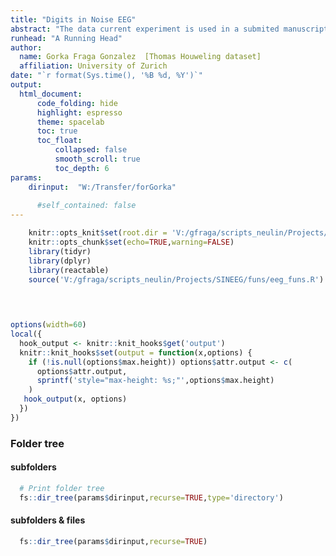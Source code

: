 ```yaml
---
title: "Digits in Noise EEG" 
abstract: "The data current experiment is used in a submited manuscript by Thomas Houweling (under review). It is set to examine associations between EEG activity and speech in noise recognition. Task requires hearing a digit name embbeded in different levels of noise and pressing the corresponding digit in a pad (digits are 1:6,8:9). <br><br> Data from N = 25 adults (after 7 subjects discarded;initial sample mean age 23.5, SD=3.9 years; 29 female)  <br><br>  Performance measures per trial are accuracy (correct/incorrect) and clarity rating (1-9 subjective scale). SNR of presentation are calibrated per individual in a pretest,  defining 3 SNR levels: SRT50 (50% correctness in calibration test), SRT-1.5db (noisier), SRT+1.5db (less noisy). <br><br> Prestimulus alpha power (8.5-12Hz) in noisy trials was higher for correct than for incorrect trials, and for those rated as clearer vs less clear. Linear mixed effect logistic regression model: accuracy ~ α power * SNR + (1|subject:digit) using source-reconstructed power found significant prediction in a left posterior temporal area in -300  to -50 ms. Interaction with stimuli difficulty: positive influence of alpha for recognizing clearer targets, but negative influence for the less clear targets." 
runhead: "A Running Head"
author:
  name: Gorka Fraga Gonzalez  [Thomas Houweling dataset]
  affiliation: University of Zurich 
date: "`r format(Sys.time(), '%B %d, %Y')`"
output: 
  html_document:
      code_folding: hide
      highlight: espresso
      theme: spacelab
      toc: true
      toc_float:
          collapsed: false
          smooth_scroll: true
          toc_depth: 6
params:
    dirinput:  "W:/Transfer/forGorka"
        
      #self_contained: false
---
```



```r
 
    knitr::opts_knit$set(root.dir = 'V:/gfraga/scripts_neulin/Projects/SINEEG')    
    knitr::opts_chunk$set(echo=TRUE,warning=FALSE)
    library(tidyr)
    library(dplyr)
    library(reactable)
    source('V:/gfraga/scripts_neulin/Projects/SINEEG/funs/eeg_funs.R')
    

    
```

```r
options(width=60)
local({
  hook_output <- knitr::knit_hooks$get('output')
  knitr::knit_hooks$set(output = function(x,options) {
    if (!is.null(options$max.height)) options$attr.output <- c(
      options$attr.output,
      sprintf('style="max-height: %s;"',options$max.height)
    )
   hook_output(x, options)    
  })
})

```

### Folder tree {.tabset}
#### subfolders
```r
  
  # Print folder tree    
  fs::dir_tree(params$dirinput,recurse=TRUE,type='directory')

```
#### subfolders & files
```r
  fs::dir_tree(params$dirinput,recurse=TRUE)
```

 